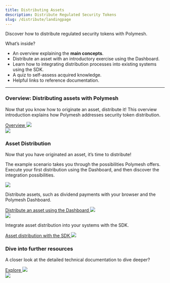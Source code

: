 ```yaml
---
title: Distributing Assets
description: Distribute Regulated Security Tokens
slug: /distribute/landingpage
---
```



Discover how to distribute regulated security tokens with Polymesh.

What’s inside?
* An overview explaining the **main concepts**.
* Distribute an asset with an introductory exercise using the Dashboard.
* Learn how to integrating distribution processes into existing systems using the SDK.
* A quiz to self-assess acquired knowledge.
* Helpful links to reference documentation.


***

<div class="box-overview-card">
	<div class="content-left">
		<h3>Overview: Distributing assets with Polymesh</h3>
		<p>Now that you know how to originate an asset, distribute it! This overview introduction explains how Polymesh addresses security token distribution.</p>
		<a class="action-link" href="/distribute/introduction">
			Overview
			<img src="/icon-arrow-right.svg"/>
		</a>
	</div>
	<div class="image-right">
		<img src="/illu-p-screen.svg"/>
	</div>
</div>
<h3>Asset Distribution</h3>
Now that you have originated an asset, it’s time to distribute!

The example scenario takes you through the possibilities Polymesh offers. Execute your first distribution using the Dashboard, and then discover the integration possibilities.

<div class="box-action-cards">
	<div class="content-wrapper">
		<div class="action-card">
			<img class="action-icon" src="/tmpAssets/briefcase-01.svg"/>
			<p>Distribute assets, such as dividend payments with your browser and the Polymesh Dashboard.</p>
			<a class="action-link" href="/actions/dashboard">
				Distribute an asset using the Dashboard
				<img src="/icon-arrow-right.svg"/>
			</a>
		</div>
		<div class="action-card">
			<img class="action-icon" src="/tmpAssets/brackets-01.svg"/>
			<p>Integrate asset distribution into your systems with the SDK.</p>
			<a class="action-link" href="/actions/sdk">
				Asset distribution with the SDK
				<img src="/icon-arrow-right.svg"/>
			</a>
		</div>
	</div>
</div>

<div class="box-overview-card">
	<div class="content-left">
		<h3>Dive into further resources</h3>
		<p>A closer look at the detailed technical documentation to dive deeper?</p>
		<a class="action-link" href="#">
			Explore
			<img src="/icon-arrow-right.svg"/>
		</a>
	</div>
	<div class="image-right">
		<img src="/illu-p-code.svg"/>
	</div>
</div>
